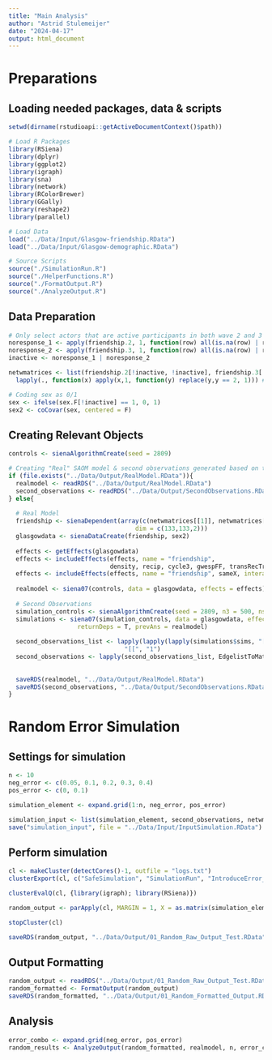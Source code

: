```yaml
---
title: "Main Analysis"
author: "Astrid Stulemeijer"
date: "2024-04-17"
output: html_document
---
```


# Preparations
## Loading needed packages, data & scripts
```r
setwd(dirname(rstudioapi::getActiveDocumentContext()$path))

# Load R Packages
library(RSiena)
library(dplyr)
library(ggplot2)
library(igraph)
library(sna)
library(network)
library(RColorBrewer)
library(GGally)
library(reshape2)
library(parallel)

# Load Data
load("../Data/Input/Glasgow-friendship.RData")
load("../Data/Input/Glasgow-demographic.RData")

# Source Scripts
source("./SimulationRun.R")
source("./HelperFunctions.R")
source("./FormatOutput.R")
source("./AnalyzeOutput.R")
```

## Data Preparation
```r
# Only select actors that are active participants in both wave 2 and 3 
noresponse_1 <- apply(friendship.2, 1, function(row) all(is.na(row) | row == 10))
noresponse_2 <- apply(friendship.3, 1, function(row) all(is.na(row) | row == 10))
inactive <- noresponse_1 | noresponse_2

netwmatrices <- list(friendship.2[!inactive, !inactive], friendship.3[!inactive, !inactive]) %>%
  lapply(., function(x) apply(x,1, function(y) replace(y,y == 2, 1))) # Create network without weights

# Coding sex as 0/1
sex <- ifelse(sex.F[!inactive] == 1, 0, 1)
sex2 <- coCovar(sex, centered = F)
```

## Creating Relevant Objects
```r
controls <- sienaAlgorithmCreate(seed = 2809)

# Creating "Real" SAOM model & second observations generated based on the second model
if (file.exists("../Data/Output/RealModel.RData")){
  realmodel <- readRDS("../Data/Output/RealModel.RData")
  second_observations <- readRDS("../Data/Output/SecondObservations.RData")
} else{
  
  # Real Model
  friendship <- sienaDependent(array(c(netwmatrices[[1]], netwmatrices[[2]]), 
                                   dim = c(133,133,2)))
  glasgowdata <- sienaDataCreate(friendship, sex2)
  
  effects <- getEffects(glasgowdata)
  effects <- includeEffects(effects, name = "friendship", 
                            density, recip, cycle3, gwespFF, transRecTrip, inPop, inAct)
  effects <- includeEffects(effects, name = "friendship", sameX, interaction1 = "sex2")
  
  realmodel <- siena07(controls, data = glasgowdata, effects = effects)
  
  # Second Observations
  simulation_controls <- sienaAlgorithmCreate(seed = 2809, n3 = 500, nsub = 0)
  simulations <- siena07(simulation_controls, data = glasgowdata, effects = effects, 
                   returnDeps = T, prevAns = realmodel)
  
  second_observations_list <- lapply(lapply(lapply(simulations$sims, "[[", "Data1"), "[[", "friendship"), 
                                "[[", "1")
  second_observations <- lapply(second_observations_list, EdgelistToMatrix)
  
  
  saveRDS(realmodel, "../Data/Output/RealModel.RData")
  saveRDS(second_observations, "../Data/Output/SecondObservations.RData")
}

```

# Random Error Simulation
## Settings for simulation

```r
n <- 10
neg_error <- c(0.05, 0.1, 0.2, 0.3, 0.4)
pos_error <- c(0, 0.1)

simulation_element <- expand.grid(1:n, neg_error, pos_error)

simulation_input <- list(simulation_element, second_observations, netwmatrices, sex2, controls)
save("simulation_input", file = "../Data/Input/InputSimulation.RData")
```

## Perform simulation
```r
cl <- makeCluster(detectCores()-1, outfile = "logs.txt")
clusterExport(cl, c("SafeSimulation", "SimulationRun", "IntroduceError_Random", "second_observations", "netwmatrices", "sex2", "controls", "simulation_element", "ChangeCoding"))

clusterEvalQ(cl, {library(igraph); library(RSiena)})

random_output <- parApply(cl, MARGIN = 1, X = as.matrix(simulation_element), FUN = SafeSimulation)

stopCluster(cl)

saveRDS(random_output, "../Data/Output/01_Random_Raw_Output_Test.RData")
```

## Output Formatting
```r
random_output <- readRDS("../Data/Output/01_Random_Raw_Output_Test.RData")
random_formatted <- FormatOutput(random_output)
saveRDS(random_formatted, "../Data/Output/01_Random_Formatted_Output.RData")
```

## Analysis
```r
error_combo <- expand.grid(neg_error, pos_error)
random_results <- AnalyzeOutput(random_formatted, realmodel, n, error_combo)
```